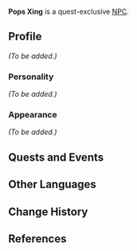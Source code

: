 {{Meta
<!-- REMOVE THIS TEMPLATE AFTER ADDING MISSING INFO -->
|missing_NPC_profile  = yes
}}
{{Character Infobox
|type             = Quest NPC
|image            = NPC Pops Xing.png
|realname         = 
|region           = Liyue
|affiliation      = 
|title            = 
|voiceEN          = [https://www.andrewrussellactor.com/ Andrew Russell]<ref>Twitch: [https://www.twitch.tv/acebox/clip/StylishDreamyPepperoniDoritosChip-VBU-hYys-YIcBhnc EN VA Self Announcement]</ref>
|voiceCN          = 
|voiceJP          = 
}}
'''Pops Xing''' is a quest-exclusive [[NPC]].

==Profile==
<!-- detailed story/lore information goes here -->
''(To be added.)''

===Personality===
''(To be added.)''

===Appearance===
''(To be added.)''

==Quests and Events==
{{Quest Appearances}}

==Other Languages==
{{Other Languages
|default_hidden = 1
|en      = Pops Xing
|zhs     = 兴叔
|zhs_rm  = Xìng Shū
|zht     = 興叔
|zht_rm  = Xìng Shú
|ja      = 興じい
|ja_rm   = Kou-jii{{Assumed}}
|ko      = 흥 아저씨
|ko_rm   = 
|es      = Tío Xing
|fr      = Oncle Xing
|ru      = Дядюшка Син
|th      = ลุง Xing
|th_rm   = Lung Xing
|vi      = Chú Hưng
|de      = Onkel Xing
|id      = Paman Xing
|pt      = Tio Xing
}}

==Change History==
{{Change History|2.3}}

==References==
{{Reflist}}